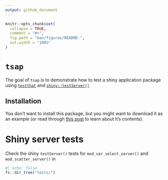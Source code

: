 ```yaml
---
output: github_document
---
```


<!-- README.md is generated from README.Rmd. Please edit that file -->

```r
knitr::opts_chunk$set(
  collapse = TRUE,
  comment = "#>",
  fig.path = "man/figures/README-",
  out.width = "100%"
)
```

# `tsap`

<!-- badges: start -->
<!-- badges: end -->

The goal of `tsap` is to demonstrate how to test a shiny application package using [`testthat`](https://testthat.r-lib.org/) and [`shiny::testServer()`](https://search.r-project.org/CRAN/refmans/shiny/html/testServer.html)

## Installation

You don't want to install this package, but you might want to download it as an example (or read through [this post](https://mjfrigaard.github.io/posts/test-shiny-p2/) to learn about it's contents).

# Shiny server tests 

Check the shiny `testServer()` tests for `mod_var_select_server()` and `mod_scatter_server()` in

```r
#| echo: false
fs::dir_tree("tests/")
```




